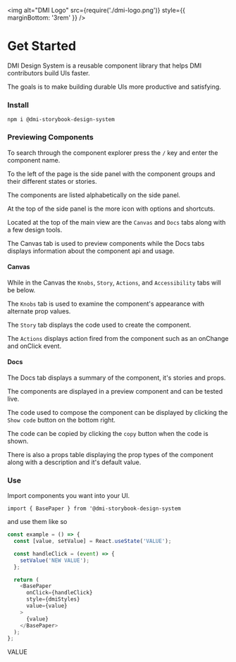 
<Meta title="DMI Design System|Intro" />

<img
  alt="DMI Logo"
  src={require('./dmi-logo.png')}
  style={{ marginBottom: '3rem' }}
/>

# Get Started

DMI Design System is a reusable component library that helps DMI contributors build UIs faster.

The goals is to make building durable UIs more productive and satisfying.

### Install

`npm i @dmi-storybook-design-system`

### Previewing Components

To search through the component explorer press the `/` key and enter the component name.

To the left of the page is the side panel with the component groups and their different states or stories.

The components are listed alphabetically on the side panel.

At the top of the side panel is the more icon with options and shortcuts.

Located at the top of the main view are the `Canvas` and `Docs` tabs along with a few design tools.

The Canvas tab is used to preview components while the Docs tabs displays information about the component api and usage.

#### Canvas

While in the Canvas the `Knobs`, `Story`, `Actions`, and `Accessibility` tabs will be below.

The `Knobs` tab is used to examine the component's appearance with alternate prop values.

The `Story` tab displays the code used to create the component.

The `Actions` displays action fired from the component such as an onChange and onClick event.

#### Docs

The Docs tab displays a summary of the component, it's stories and props.

The components are displayed in a preview component and can be tested live.

The code used to compose the component can be displayed by clicking the `Show code` button on the bottom right.

The code can be copied by clicking the `copy` button when the code is shown.

There is also a props table displaying the prop types of the component along with a description and it's default value.

### Use

Import components you want into your UI.

`import { BasePaper } from '@dmi-storybook-design-system`

and use them like so

```js
const example = () => {
  const [value, setValue] = React.useState('VALUE');

  const handleClick = (event) => {
    setValue('NEW VALUE');
  };

  return (
    <BasePaper
      onClick={handleClick}
      style={dmiStyles}
      value={value}
    >
      {value}
    </BasePaper>
  );
};
```

<Story name="example-story">
  <BasePaper 
    style={{
        backgroundColor: msDeepPurple,
        padding: '2rem',
        color: msMainGreen,
        fontFamily: 'RedHatText',
        fontSize: '2.5rem',
        fontWeight: 'bold',
      }} 
      onClick={action('handleclick')}
      value={1}
    >
      VALUE
  </BasePaper>
</Story>
